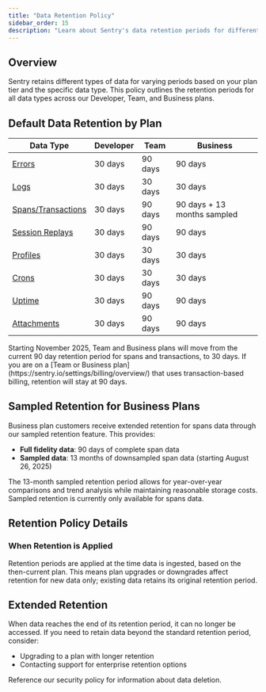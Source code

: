 ```yaml
---
title: "Data Retention Policy"
sidebar_order: 15
description: "Learn about Sentry's data retention periods for different data types and plan tiers."
---
```


## Overview

Sentry retains different types of data for varying periods based on your plan tier and the specific data type. This policy outlines the retention periods for all data types across our Developer, Team, and Business plans.

## Default Data Retention by Plan

| Data Type | Developer | Team | Business |
|-----------|-----------|------|----------|
| [Errors](/concepts/key-terms/enrich-data/) | 30 days | 90 days | 90 days |
| [Logs](/product/explore/logs/) | 30 days | 30 days | 30 days |
| [Spans/Transactions](/concepts/key-terms/tracing/distributed-tracing/) | 30 days | 90 days | 90 days + 13 months sampled |
| [Session Replays](/product/explore/session-replay/web/) | 30 days | 90 days | 90 days |
| [Profiles](/product/explore/profiling/) | 30 days | 30 days | 30 days |
| [Crons](/product/crons/) | 30 days | 30 days | 30 days |
| [Uptime](/product/monitoring/) | 30 days | 90 days | 90 days |
| [Attachments](/product/issues/issue-details/attachments/) | 30 days | 90 days | 90 days |

<Alert>
Starting November 2025, Team and Business plans will move from the current 90 day retention period for spans and transactions, to 30 days. If you are on a [Team or Business plan](https://sentry.io/settings/billing/overview/) that uses transaction-based billing, retention will stay at 90 days.
</Alert>

## Sampled Retention for Business Plans

Business plan customers receive extended retention for spans data through our sampled retention feature. This provides:

- **Full fidelity data**: 90 days of complete span data
- **Sampled data**: 13 months of downsampled span data (starting August 26, 2025)

The 13-month sampled retention period allows for year-over-year comparisons and trend analysis while maintaining reasonable storage costs. Sampled retention is currently only available for spans data.

## Retention Policy Details

### When Retention is Applied

Retention periods are applied at the time data is ingested, based on the then-current plan. This means plan upgrades or downgrades affect retention for new data only; existing data retains its original retention period.

## Extended Retention

When data reaches the end of its retention period, it can no longer be accessed. If you need to retain data beyond the standard retention period, consider:

- Upgrading to a plan with longer retention
- Contacting support for enterprise retention options

Reference our security policy for information about data deletion. 